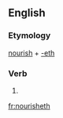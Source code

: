 ==English==

===Etymology===
[[nourish]] + [[-eth]]

===Verb===
{{infl|en|verb form}}

# {{archaic third-person singular of|nourish}}

[[fr:nourisheth]]